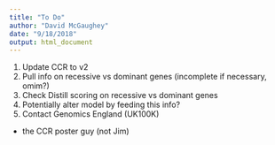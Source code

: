 ```yaml
---
title: "To Do"
author: "David McGaughey"
date: "9/18/2018"
output: html_document
---
```


1. Update CCR to v2
2. Pull info on recessive vs dominant genes (incomplete if necessary, omim?)
3. Check Distill scoring on recessive vs dominant genes
4. Potentially alter model by feeding this info?
5. Contact Genomics England (UK100K)
  - the CCR poster guy (not Jim)
